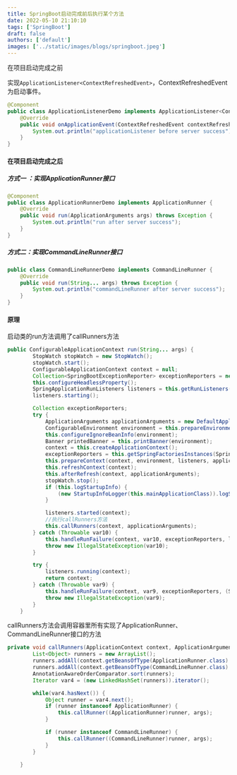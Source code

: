 ```yaml
---
title: SpringBoot启动完成前后执行某个方法
date: 2022-05-10 21:10:10
tags: ['SpringBoot']
draft: false
authors: ['default']
images: ['../static/images/blogs/springboot.jpeg']
---
```


在项目启动完成之前

实现`ApplicationListener<ContextRefreshedEvent>`，ContextRefreshedEvent为启动事件。

```java
@Component
public class ApplicationListenerDemo implements ApplicationListener<ContextRefreshedEvent> {
    @Override
    public void onApplicationEvent(ContextRefreshedEvent contextRefreshedEvent) {
        System.out.println("applicationListener before server success");
    }
}
```

#### 在项目启动完成之后

##### 方式一 ：实现ApplicationRunner接口

```java
@Component
public class ApplicationRunnerDemo implements ApplicationRunner {
    @Override
    public void run(ApplicationArguments args) throws Exception {
        System.out.println("run after server success");
    }
}
```



##### 方式二：实现CommandLineRunner接口

```java
public class CommandLineRunnerDemo implements CommandLineRunner {
    @Override
    public void run(String... args) throws Exception {
        System.out.println("commandLineRunner after server success");
    }
}
```



#### 原理

启动类的run方法调用了callRunners方法

```java
public ConfigurableApplicationContext run(String... args) {
        StopWatch stopWatch = new StopWatch();
        stopWatch.start();
        ConfigurableApplicationContext context = null;
        Collection<SpringBootExceptionReporter> exceptionReporters = new ArrayList();
        this.configureHeadlessProperty();
        SpringApplicationRunListeners listeners = this.getRunListeners(args);
        listeners.starting();

        Collection exceptionReporters;
        try {
            ApplicationArguments applicationArguments = new DefaultApplicationArguments(args);
            ConfigurableEnvironment environment = this.prepareEnvironment(listeners, applicationArguments);
            this.configureIgnoreBeanInfo(environment);
            Banner printedBanner = this.printBanner(environment);
            context = this.createApplicationContext();
            exceptionReporters = this.getSpringFactoriesInstances(SpringBootExceptionReporter.class, new Class[]{ConfigurableApplicationContext.class}, context);
            this.prepareContext(context, environment, listeners, applicationArguments, printedBanner);
            this.refreshContext(context);
            this.afterRefresh(context, applicationArguments);
            stopWatch.stop();
            if (this.logStartupInfo) {
                (new StartupInfoLogger(this.mainApplicationClass)).logStarted(this.getApplicationLog(), stopWatch);
            }

            listeners.started(context);
          	//执行callRunners方法
            this.callRunners(context, applicationArguments);
        } catch (Throwable var10) {
            this.handleRunFailure(context, var10, exceptionReporters, listeners);
            throw new IllegalStateException(var10);
        }

        try {
            listeners.running(context);
            return context;
        } catch (Throwable var9) {
            this.handleRunFailure(context, var9, exceptionReporters, (SpringApplicationRunListeners)null);
            throw new IllegalStateException(var9);
        }
    }
```

callRunners方法会调用容器里所有实现了ApplicationRunner、CommandLineRunner接口的方法

```java
private void callRunners(ApplicationContext context, ApplicationArguments args) {
        List<Object> runners = new ArrayList();
        runners.addAll(context.getBeansOfType(ApplicationRunner.class).values());
        runners.addAll(context.getBeansOfType(CommandLineRunner.class).values());
        AnnotationAwareOrderComparator.sort(runners);
        Iterator var4 = (new LinkedHashSet(runners)).iterator();

        while(var4.hasNext()) {
            Object runner = var4.next();
            if (runner instanceof ApplicationRunner) {
                this.callRunner((ApplicationRunner)runner, args);
            }

            if (runner instanceof CommandLineRunner) {
                this.callRunner((CommandLineRunner)runner, args);
            }
        }

    }
```
